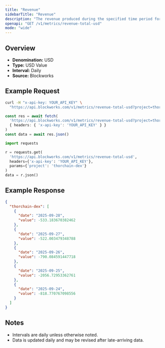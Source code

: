 ```yaml
---
title: "Revenue"
sidebarTitle: "Revenue"
description: "The revenue produced during the specified time period for given project."
openapi: "GET /v1/metrics/revenue-total-usd"
mode: "wide"
---
```


## Overview

- **Denomination:** USD
- **Type:** USD Value
- **Interval:** Daily
- **Source:** Blockworks

## Example Request

<CodeGroup>

```bash cURL
curl -H "x-api-key: YOUR_API_KEY" \
  "https://api.blockworks.com/v1/metrics/revenue-total-usd?project=thorchain-dex"
```

```typescript TypeScript
const res = await fetch(
  'https://api.blockworks.com/v1/metrics/revenue-total-usd?project=thorchain-dex',
  { headers: { 'x-api-key': 'YOUR_API_KEY' } }
)
const data = await res.json()
```

```python Python
import requests

r = requests.get(
  'https://api.blockworks.com/v1/metrics/revenue-total-usd',
  headers={'x-api-key': 'YOUR_API_KEY'},
  params={'project': 'thorchain-dex'}
)
data = r.json()
```

</CodeGroup>

## Example Response

```json
{
  "thorchain-dex": [
    {
      "date": "2025-09-28",
      "value": -533.183670382462
    },
    {
      "date": "2025-09-27",
      "value": -522.003479348788
    },
    {
      "date": "2025-09-26",
      "value": -790.084591447718
    },
    {
      "date": "2025-09-25",
      "value": -2056.72953362761
    },
    {
      "date": "2025-09-24",
      "value": -818.770767098556
    }
  ]
}
```

## Notes
- Intervals are daily unless otherwise noted.
- Data is updated daily and may be revised after late-arriving data.